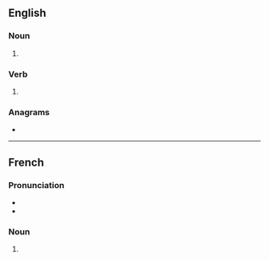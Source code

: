 ==English==

===Noun===
{{head|en|noun form}}

# {{plural of|en|silence}}

===Verb===
{{head|en|verb form}}

# {{en-third-person singular of|silence}}

===Anagrams===
* {{anagrams|en|a=ceeilnss|enclises|licenses}}

----

==French==

===Pronunciation===
* {{fr-IPA}}
* {{homophones|fr|silence}}

===Noun===
{{head|fr|noun form|g=m}}

# {{plural of|fr|silence}}